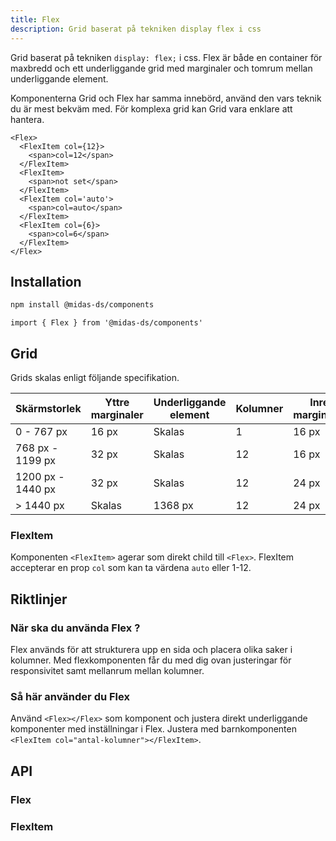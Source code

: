 ```yaml
---
title: Flex
description: Grid baserat på tekniken display flex i css
---
```



<ComponentHeader
  name='Flex'
  friendlyName='Rutnät'
  overrideHeadlessLink=''
/>

Grid baserat på tekniken `display: flex;` i css. Flex är både en container för maxbredd och ett underliggande grid med marginaler och tomrum mellan underliggande element.

Komponenterna Grid och Flex har samma innebörd, använd den vars teknik du är mest bekväm med. För komplexa grid kan Grid vara enklare att hantera.

```tsx
<Flex>
  <FlexItem col={12}>
    <span>col=12</span>
  </FlexItem>
  <FlexItem>
    <span>not set</span>
  </FlexItem>
  <FlexItem col='auto'>
    <span>col=auto</span>
  </FlexItem>
  <FlexItem col={6}>
    <span>col=6</span>
  </FlexItem>
</Flex>
```

<Example />

## Installation

```bash npm2yarn
npm install @midas-ds/components
```

```tsx
import { Flex } from '@midas-ds/components'
```

## Grid

Grids skalas enligt följande specifikation.

| Skärmstorlek      | Yttre marginaler | Underliggande element | Kolumner | Inre marginaler |
|-------------------|------------------|-----------------------|----------|-----------------|
| 0 - 767 px        | 16 px            | Skalas                | 1        | 16 px           |
| 768 px - 1199 px  | 32 px            | Skalas                | 12       | 16 px           |
| 1200 px - 1440 px | 32 px            | Skalas                | 12       | 24 px           |
| > 1440 px         | Skalas           | 1368 px               | 12       | 24 px           |

### FlexItem

Komponenten `<FlexItem>` agerar som direkt child till `<Flex>`. FlexItem accepterar en prop `col` som kan ta värdena `auto` eller 1-12.

## Riktlinjer

### När ska du använda Flex ?

Flex används för att strukturera upp en sida och placera olika saker i kolumner. Med flexkomponenten får du med dig ovan
justeringar för responsivitet samt mellanrum mellan kolumner.

### Så här använder du Flex

Använd `<Flex></Flex>` som komponent och justera direkt underliggande komponenter med inställningar i Flex. Justera med barnkomponenten
`<FlexItem col="antal-kolumner"></FlexItem>`.

## API

### Flex

<PropTable name='Flex' />

### FlexItem

<PropTable
  name='FlexItem'
  defaultOpen={false}
/>
